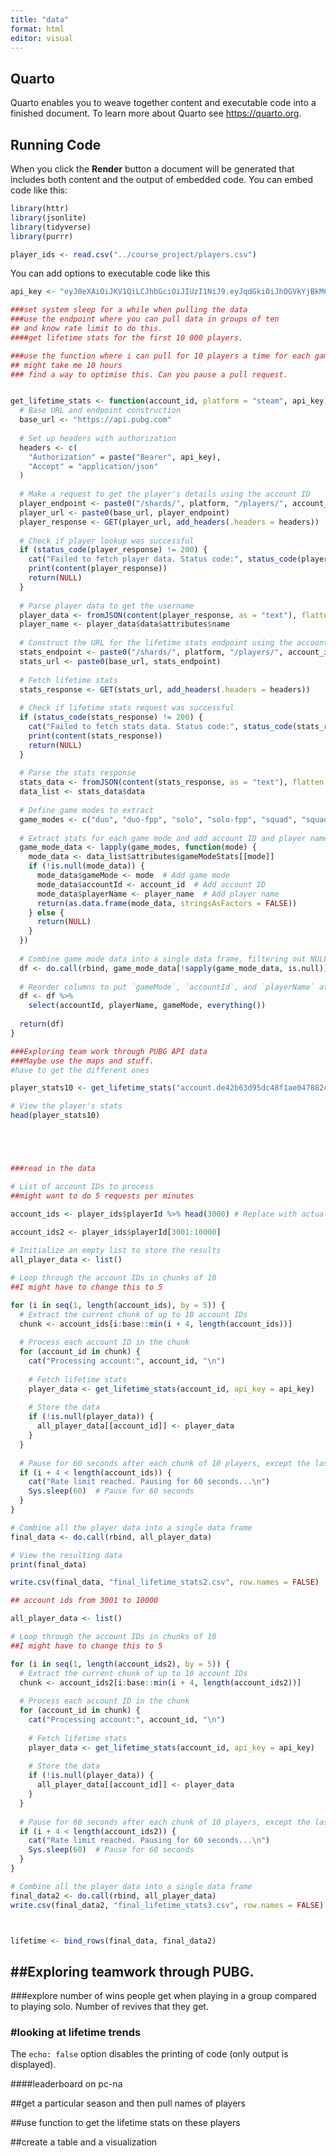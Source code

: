 ```yaml
---
title: "data"
format: html
editor: visual
---
```


## Quarto

Quarto enables you to weave together content and executable code into a finished document. To learn more about Quarto see <https://quarto.org>.

## Running Code

When you click the **Render** button a document will be generated that includes both content and the output of embedded code. You can embed code like this:

```r
library(httr) 
library(jsonlite) 
library(tidyverse)
library(purrr)

```

```r
player_ids <- read.csv("../course_project/players.csv")
```

You can add options to executable code like this

```r
api_key <- "eyJ0eXAiOiJKV1QiLCJhbGciOiJIUzI1NiJ9.eyJqdGkiOiJhOGVkYjBkMC03N2IxLTAxM2QtNjI3Mi0xNjVmNmJlZjNhYmMiLCJpc3MiOiJnYW1lbG9ja2VyIiwiaWF0IjoxNzMwMTU3ODUwLCJwdWIiOiJibHVlaG9sZSIsInRpdGxlIjoicHViZyIsImFwcCI6InN0YXRzcHJvamVjdCJ9.TGpk6uvZJH4x7A5MsrZuWKSBHw4mkoPp1nYcPqYjKEg"


```

```r

###set system sleep for a while when pulling the data
###use the endpoint where you can pull data in groups of ten
## and know rate limit to do this.
####get lifetime stats for the first 10 000 players.

###use the function where i can pull for 10 players a time for each game mode. That way I can have for the same set of players 
## might take me 10 hours
### find a way to optimise this. Can you pause a pull request. 


get_lifetime_stats <- function(account_id, platform = "steam", api_key) {
  # Base URL and endpoint construction
  base_url <- "https://api.pubg.com"
  
  # Set up headers with authorization
  headers <- c(
    "Authorization" = paste("Bearer", api_key),
    "Accept" = "application/json"
  )
  
  # Make a request to get the player's details using the account ID
  player_endpoint <- paste0("/shards/", platform, "/players/", account_id)
  player_url <- paste0(base_url, player_endpoint)
  player_response <- GET(player_url, add_headers(.headers = headers))
  
  # Check if player lookup was successful
  if (status_code(player_response) != 200) {
    cat("Failed to fetch player data. Status code:", status_code(player_response), "\n")
    print(content(player_response))
    return(NULL)
  }
  
  # Parse player data to get the username
  player_data <- fromJSON(content(player_response, as = "text"), flatten = TRUE)
  player_name <- player_data$data$attributes$name
  
  # Construct the URL for the lifetime stats endpoint using the account ID
  stats_endpoint <- paste0("/shards/", platform, "/players/", account_id, "/seasons/lifetime")
  stats_url <- paste0(base_url, stats_endpoint)
  
  # Fetch lifetime stats
  stats_response <- GET(stats_url, add_headers(.headers = headers))
  
  # Check if lifetime stats request was successful
  if (status_code(stats_response) != 200) {
    cat("Failed to fetch stats data. Status code:", status_code(stats_response), "\n")
    print(content(stats_response))
    return(NULL)
  }
  
  # Parse the stats response
  stats_data <- fromJSON(content(stats_response, as = "text"), flatten = TRUE)
  data_list <- stats_data$data
  
  # Define game modes to extract
  game_modes <- c("duo", "duo-fpp", "solo", "solo-fpp", "squad", "squad-fpp")
  
  # Extract stats for each game mode and add account ID and player name
  game_mode_data <- lapply(game_modes, function(mode) {
    mode_data <- data_list$attributes$gameModeStats[[mode]]
    if (!is.null(mode_data)) {
      mode_data$gameMode <- mode  # Add game mode
      mode_data$accountId <- account_id  # Add account ID
      mode_data$playerName <- player_name  # Add player name
      return(as.data.frame(mode_data, stringsAsFactors = FALSE))
    } else {
      return(NULL)
    }
  })
  
  # Combine game mode data into a single data frame, filtering out NULL values
  df <- do.call(rbind, game_mode_data[!sapply(game_mode_data, is.null)])
  
  # Reorder columns to put `gameMode`, `accountId`, and `playerName` at the beginning
  df <- df %>%
    select(accountId, playerName, gameMode, everything())
  
  return(df)
}

###Exploring team work through PUBG API data
###Maybe use the maps and stuff.
#have to get the different ones

player_stats10 <- get_lifetime_stats("account.de42b63d95dc48f1ae047882c0ffd351", platform = "steam", api_key = api_key)

# View the player's stats
head(player_stats10)





###read in the data

```

```r
# List of account IDs to process
##might want to do 5 requests per minutes

account_ids <- player_ids$playerId %>% head(3000) # Replace with actual account IDs
 
account_ids2 <- player_ids$playerId[3001:10000]

# Initialize an empty list to store the results
all_player_data <- list()

# Loop through the account IDs in chunks of 10
##I might have to change this to 5 

for (i in seq(1, length(account_ids), by = 5)) {
  # Extract the current chunk of up to 10 account IDs
  chunk <- account_ids[i:base::min(i + 4, length(account_ids))]
  
  # Process each account ID in the chunk
  for (account_id in chunk) {
    cat("Processing account:", account_id, "\n")
    
    # Fetch lifetime stats
    player_data <- get_lifetime_stats(account_id, api_key = api_key)
    
    # Store the data
    if (!is.null(player_data)) {
      all_player_data[[account_id]] <- player_data
    }
  }
  
  # Pause for 60 seconds after each chunk of 10 players, except the last chunk
  if (i + 4 < length(account_ids)) {
    cat("Rate limit reached. Pausing for 60 seconds...\n")
    Sys.sleep(60)  # Pause for 60 seconds
  }
}

# Combine all the player data into a single data frame
final_data <- do.call(rbind, all_player_data)

# View the resulting data
print(final_data)

write.csv(final_data, "final_lifetime_stats2.csv", row.names = FALSE)

```

```r
## account ids from 3001 to 10000

all_player_data <- list()

# Loop through the account IDs in chunks of 10
##I might have to change this to 5 

for (i in seq(1, length(account_ids2), by = 5)) {
  # Extract the current chunk of up to 10 account IDs
  chunk <- account_ids2[i:base::min(i + 4, length(account_ids2))]
  
  # Process each account ID in the chunk
  for (account_id in chunk) {
    cat("Processing account:", account_id, "\n")
    
    # Fetch lifetime stats
    player_data <- get_lifetime_stats(account_id, api_key = api_key)
    
    # Store the data
    if (!is.null(player_data)) {
      all_player_data[[account_id]] <- player_data
    }
  }
  
  # Pause for 60 seconds after each chunk of 10 players, except the last chunk
  if (i + 4 < length(account_ids2)) {
    cat("Rate limit reached. Pausing for 60 seconds...\n")
    Sys.sleep(60)  # Pause for 60 seconds
  }
}

# Combine all the player data into a single data frame
final_data2 <- do.call(rbind, all_player_data)
write.csv(final_data2, "final_lifetime_stats3.csv", row.names = FALSE)



lifetime <- bind_rows(final_data, final_data2)
```

## ##Exploring teamwork through PUBG.

###explore number of wins people get when playing in a group compared to playing solo. Number of revives that they get.

### #looking at lifetime trends

The `echo: false` option disables the printing of code (only output is displayed).

####leaderboard on pc-na

##get a particular season and then pull names of players

##use function to get the lifetime stats on these players

##create a table and a visualization
